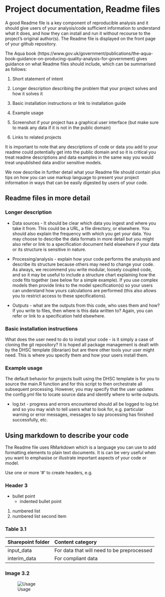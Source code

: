 # Project documentation, Readme files
A good Readme file is a key component of reproducible analysis and it should give users of your analysis/code sufficient information to understand what it does, and how they can install and run it without recourse to the project's original author(s). The Readme file is displayed on the front page of your github repository. 

The Aqua book (https://www.gov.uk/government/publications/the-aqua-book-guidance-on-producing-quality-analysis-for-government) gives guidance on what Readme files should include, which can be summarised as follows:   

1. Short statement of intent

2. Longer description describing the problem that your project solves and how it solves it

3. Basic installation instructions or link to installation guide

4. Example usage

5. Screenshot if your project has a graphical user interface (but make sure to mask any data if it is not in the public domain)

6. Links to related projects 

It is important to note that any descriptions of code or data you add to your readme could potentially get into the public domain and so it is critical you treat readme descriptions and data examples in the same way you would treat unpublished data and/or sensitive models.

We now describe in further detail what your Readme file should contain plus tips on how you can use markup language to present your project information in ways that can be easily digested by users of your code.

## Readme files in more detail

### Longer description

- Data sources - It should be clear which data you ingest and where you take it from. This could be a URL, a file directory, or elsewhere. You should also explain the frequency with which you get your data. You may choose to describe the data formats in more detail but you might also refer or link to a specification document held elsewhere if your data or its structure is sensitive in nature.

- Processing/analysis - explain how your code performs the analsysis and describe its structure because others may need to change your code. As always, we recommend you write modular, loosely coupled code, and so it may be useful to include a structure chart explaining how the code fits together (see below for a simple example). If you use complex models then provide links to the model specification(s) so your users can understand how yours calculations are performed (this also allows you to restrict access to these specifications).

- Outputs - what are the outputs from this code, who uses them and how? If you write to files, then where is this data written to? Again, you can refer or link to a specification held elsewhere.

### Basic installation instructions
What does the user need to do to install your code - is it simply a case of cloning the git repository? It is hoped all package management is dealt with by the DHSC template (librarian) but are there other tools your user might need. This is where you specify them and how your users install them. 

### Example usage
The default behavior for projects built using the DHSC template is for you to source the main.R function and for this script to then orchestrate all subsequent processing. However, you may specify that the user updates the config.yml file to locate source data and identify where to write outputs.

- log.txt - progress and errors encountered should all be logged to log.txt and so you may wish to tell users what to look for, e.g. particular warning or error messages, messages to say processing has finished successfully, etc.

## Using markdown to describe your code
The Readme file uses RMarkdown which is a language you can use to add formatting elements to plain text documents. It is can be very useful when you want to emphasise or illustrate important aspects of your code or model.

Use one or more '#' to create headers, e.g.

### Header 3

- bullet point
  - indented bullet point
 
1. numbered list
2. numbered list second item

### Table 3.1
| Sharepoint folder | Content category                            |
|-------------------|:-------------------------------------------|
| input_data        | For data that will need to be preprocessed  |
| interim_data      | For compliant data                          |

### Image 3.2
![Usage](./main_flow.jpg)
